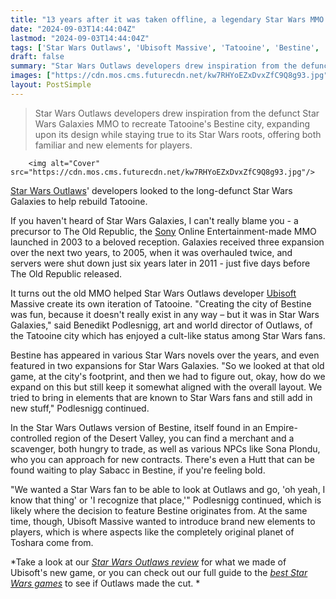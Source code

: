 ```yaml
---
title: "13 years after it was taken offline, a legendary Star Wars MMO helped influence Star Wars Outlaws' iteration of Tatooine"
date: "2024-09-03T14:44:04Z"
lastmod: "2024-09-03T14:44:04Z"
tags: ['Star Wars Outlaws', 'Ubisoft Massive', 'Tatooine', 'Bestine', 'Open World', 'Action Adventure', 'MMO', 'Star Wars Galaxies', 'The Old Republic', 'Sony']
draft: false
summary: "Star Wars Outlaws developers drew inspiration from the defunct Star Wars Galaxies MMO to recreate Tatooine's Bestine city, expanding upon its design while staying true to its Star Wars roots, offering both familiar and new elements for players."
images: ["https://cdn.mos.cms.futurecdn.net/kw7RHYoEZxDvxZfC9Q8g93.jpg"]
layout: PostSimple
---
```

> Star Wars Outlaws developers drew inspiration from the defunct Star Wars Galaxies MMO to recreate Tatooine's Bestine city, expanding upon its design while staying true to its Star Wars roots, offering both familiar and new elements for players.


        <img alt="Cover" src="https://cdn.mos.cms.futurecdn.net/kw7RHYoEZxDvxZfC9Q8g93.jpg"/>
        
[Star Wars Outlaws](https://www.gamesradar.com/star-wars-outlaws-guide/)' developers looked to the long-defunct Star Wars Galaxies to help rebuild Tatooine. 

If you haven't heard of Star Wars Galaxies, I can't really blame you - a precursor to The Old Republic, the [Sony](https://www.gamesradar.com/tag/sony/) Online Entertainment-made MMO launched in 2003 to a beloved reception. Galaxies received three expansion over the next two years, to 2005, when it was overhauled twice, and servers were shut down just six years later in 2011 - just five days before The Old Republic released.

It turns out the old MMO helped Star Wars Outlaws developer [Ubisoft](https://www.gamesradar.com/tag/ubisoft/) Massive create its own iteration of Tatooine. "Creating the city of Bestine was fun, because it doesn't really exist in any way – but it was in Star Wars Galaxies," said Benedikt Podlesnigg, art and world director of Outlaws, of the Tatooine city which has enjoyed a cult-like status among Star Wars fans.

Bestine has appeared in various Star Wars novels over the years, and even featured in two expansions for Star Wars Galaxies. "So we looked at that old game, at the city's footprint, and then we had to figure out, okay, how do we expand on this but still keep it somewhat aligned with the overall layout. We tried to bring in elements that are known to Star Wars fans and still add in new stuff," Podlesnigg continued.

In the Star Wars Outlaws version of Bestine, itself found in an Empire-controlled region of the Desert Valley, you can find a merchant and a scavenger, both hungry to trade, as well as various NPCs like Sona Plondu, who you can approach for new contracts. There's even a Hutt that can be found waiting to play Sabacc in Bestine, if you're feeling bold. 

"We wanted a Star Wars fan to be able to look at Outlaws and go, 'oh yeah, I know that thing' or 'I recognize that place,'" Podlesnigg continued, which is likely where the decision to feature Bestine originates from. At the same time, though, Ubisoft Massive wanted to introduce brand new elements to players, which is where aspects like the completely original planet of Toshara come from. 

*Take a look at our *[<em>Star Wars Outlaws review</em>](https://www.gamesradar.com/games/open-world/star-wars-outlaws-review/)* for what we made of Ubisoft's new game, or you can check out our full guide to the *[<em>best Star Wars games</em>](https://www.gamesradar.com/best-star-wars-games/)* to see if Outlaws made the cut. *
        